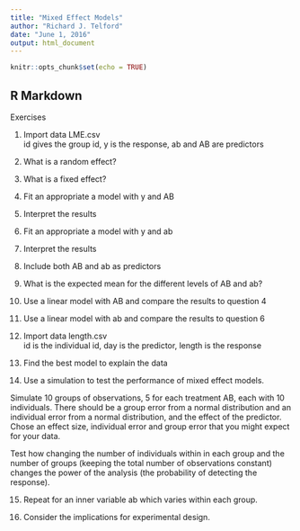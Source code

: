 ```yaml
---
title: "Mixed Effect Models"
author: "Richard J. Telford"
date: "June 1, 2016"
output: html_document
---
```


```r
knitr::opts_chunk$set(echo = TRUE)
```

## R Markdown
Exercises 

1) Import data LME.csv   
id gives the group id, y is the response, ab and AB are predictors

2) What is a random effect?

3) What is a fixed effect?

4) Fit an appropriate a model with y and AB

5) Interpret the results

6) Fit an appropriate a model with y and ab

7) Interpret the results

8) Include both AB and ab as predictors 

9) What is the expected mean for the different levels of AB and ab?

10) Use a linear model with AB and compare the results to question 4

11) Use a linear model with ab and compare the results to question 6

12) Import data length.csv   
id is the individual id, day is the predictor, length is the response

13) Find the best model to explain the data

14) Use a simulation to test the performance of mixed effect models.  

Simulate 10 groups of observations, 5 for each treatment AB, each with 10 individuals. There should be a group error from a normal distribution and an individual error from a normal distribution, and the effect of the predictor. Chose an effect size, individual error and group error that you might expect for your data.

Test how changing the number of individuals within in each group and the number of groups (keeping the total number of observations constant) changes the power of the analysis (the probability of detecting the response).

15) Repeat for an inner variable ab which varies within each group.

16) Consider the implications for experimental design.



